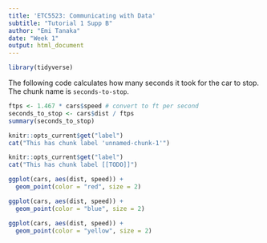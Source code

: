 ```yaml
---
title: 'ETC5523: Communicating with Data'
subtitle: "Tutorial 1 Supp B"
author: "Emi Tanaka"
date: "Week 1"
output: html_document
---
```


```r
library(tidyverse)
```


The following code calculates how many seconds it took for the car to stop. The chunk name is `seconds-to-stop`.

```r
ftps <- 1.467 * cars$speed # convert to ft per second
seconds_to_stop <- cars$dist / ftps 
summary(seconds_to_stop)
```

```r
knitr::opts_current$get("label")
cat("This has chunk label 'unnamed-chunk-1'")
```

```r
knitr::opts_current$get("label")
cat("This has chunk label [[TODO]]")
```

```r
ggplot(cars, aes(dist, speed)) + 
  geom_point(color = "red", size = 2)
```

```r
ggplot(cars, aes(dist, speed)) + 
  geom_point(color = "blue", size = 2)
```

```r
ggplot(cars, aes(dist, speed)) + 
  geom_point(color = "yellow", size = 2)
```
